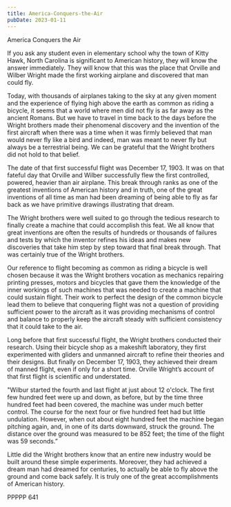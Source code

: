 ```yaml
---
title: America-Conquers-the-Air
pubDate: 2023-01-11
---
```


America Conquers the Air

If you ask any student even in elementary school why the town of Kitty Hawk, North Carolina is significant to American history, they will know the answer immediately.  They will know that this was the place that Orville and Wilber Wright made the first working airplane and discovered that man could fly.  

Today, with thousands of airplanes taking to the sky at any given moment and the experience of flying high above the earth as common as riding a bicycle, it seems that a world where men did not fly is as far away as the ancient Romans.  But we have to travel in time back to the days before the Wright brothers made their phenomenal discovery and the invention of the first aircraft when there was a time when it was firmly believed that man would never fly like a bird and indeed, man was meant to never fly but always be a terrestrial being.  We can be grateful that the Wright brothers did not hold to that belief.

The date of that first successful flight was December 17, 1903.  It was on that fateful day that Orville and Wilber successfully flew the first controlled, powered, heavier than air airplane.  This break through ranks as one of the greatest inventions of American history and in truth, one of the great inventions of all time as man had been dreaming of being able to fly as far back as we have primitive drawings illustrating that dream.

The Wright brothers were well suited to go through the tedious research to finally create a machine that could accomplish this feat.  We all know that great inventions are often the results of hundreds or thousands of failures and tests by which the inventor refines his ideas and makes new discoveries that take him step by step toward that final break through.  That was certainly true of the Wright brothers.

Our reference to flight becoming as common as riding a bicycle is well chosen because it was the Wright brothers vocation as mechanics repairing printing presses, motors and bicycles that gave them the knowledge of the inner workings of such machines that was needed to create a machine that could sustain flight.  Their work to perfect the design of the common bicycle lead them to believe that conquering flight was not a question of providing sufficient power to the aircraft as it was providing mechanisms of control and balance to properly keep the aircraft steady with sufficient consistency that it could take to the air.

Long before that first successful flight, the Wright brothers conducted their research.  Using their bicycle shop as a makeshift laboratory, they first experimented with gliders and unmanned aircraft to refine their theories and their designs.  But finally on December 17, 1903, they achieved their dream of manned flight, even if only for a short time.  Orville Wright’s account of that first flight is scientific and understated.

"Wilbur started the fourth and last flight at just about 12 o'clock.  The first few hundred feet were up and down, as before, but by the time three hundred feet had been covered, the machine was under much better control.  The course for the next four or five hundred feet had but little undulation.  However, when out about eight hundred feet the machine began pitching again, and, in one of its darts downward, struck the ground.  The distance over the ground was measured to be 852 feet; the time of the flight was 59 seconds.”

Little did the Wright brothers know that an entire new industry would be built around these simple experiments.  Moreover, they had achieved a dream man had dreamed for centuries, to actually be able to fly above the ground and come back safely.  It is truly one of the great accomplishments of American history.

PPPPP 641